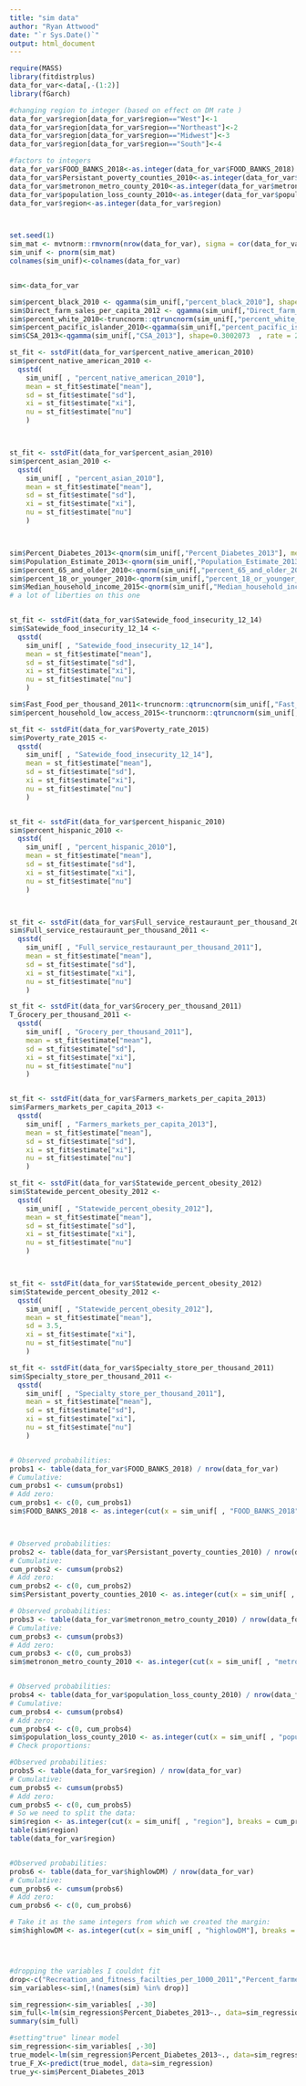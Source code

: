 ---
title: "sim data"
author: "Ryan Attwood"
date: "`r Sys.Date()`"
output: html_document
---

```{r}
require(MASS)
library(fitdistrplus)
data_for_var<-data[,-(1:2)]
library(fGarch)

#changing region to integer (based on effect on DM rate )
data_for_var$region[data_for_var$region=="West"]<-1
data_for_var$region[data_for_var$region=="Northeast"]<-2
data_for_var$region[data_for_var$region=="Midwest"]<-3
data_for_var$region[data_for_var$region=="South"]<-4

#factors to integers
data_for_var$FOOD_BANKS_2018<-as.integer(data_for_var$FOOD_BANKS_2018)
data_for_var$Persistant_poverty_counties_2010<-as.integer(data_for_var$Persistant_poverty_counties_2010)
data_for_var$metronon_metro_county_2010<-as.integer(data_for_var$metronon_metro_county_2010)
data_for_var$population_loss_county_2010<-as.integer(data_for_var$population_loss_county_2010)
data_for_var$region<-as.integer(data_for_var$region)



set.seed(1)
sim_mat <- mvtnorm::rmvnorm(nrow(data_for_var), sigma = cor(data_for_var))
sim_unif <- pnorm(sim_mat)
colnames(sim_unif)<-colnames(data_for_var)


sim<-data_for_var

sim$percent_black_2010 <- qgamma(sim_unif[,"percent_black_2010"], shape=0.4402158, rate = 0.05254412 )
sim$Direct_farm_sales_per_capita_2012 <- qgamma(sim_unif[,"Direct_farm_sales_per_capita_2012"], shape=0.5355279 , rate = 0.06477432 )
sim$percent_white_2010<-truncnorm::qtruncnorm(sim_unif[,"percent_white_2010"], a=0, b=100, mean=160, sd = 45)
sim$percent_pacific_islander_2010<-qgamma(sim_unif[,"percent_pacific_islander_2010"], shape=0.2740278  , rate = 4.224056)
sim$CSA_2013<-qgamma(sim_unif[,"CSA_2013"], shape=0.3002073  , rate = 2465.577  )

st_fit <- sstdFit(data_for_var$percent_native_american_2010)
sim$percent_native_american_2010 <- 
  qsstd(
    sim_unif[ , "percent_native_american_2010"], 
    mean = st_fit$estimate["mean"], 
    sd = st_fit$estimate["sd"], 
    xi = st_fit$estimate["xi"], 
    nu = st_fit$estimate["nu"]
    )



st_fit <- sstdFit(data_for_var$percent_asian_2010)
sim$percent_asian_2010 <- 
  qsstd(
    sim_unif[ , "percent_asian_2010"], 
    mean = st_fit$estimate["mean"], 
    sd = st_fit$estimate["sd"], 
    xi = st_fit$estimate["xi"], 
    nu = st_fit$estimate["nu"]
    )



sim$Percent_Diabetes_2013<-qnorm(sim_unif[,"Percent_Diabetes_2013"], mean= 11.25921 ,sd=2.460515)
sim$Population_Estimate_2013<-qnorm(sim_unif[,"Population_Estimate_2013"], mean=10.35833 , sd = 1.443346 )
sim$percent_65_and_older_2010<-qnorm(sim_unif[,"percent_65_and_older_2010"], mean=15.92134 ,sd=4.100516 )
sim$percent_18_or_younger_2010<-qnorm(sim_unif[,"percent_18_or_younger_2010"], mean=23.42614 ,sd=3.188879 )
sim$Median_household_income_2015<-qnorm(sim_unif[,"Median_household_income_2015"], mean=10.76431  ,sd=0.2315657  )
# a lot of liberties on this one 


st_fit <- sstdFit(data_for_var$Satewide_food_insecurity_12_14)
sim$Satewide_food_insecurity_12_14 <- 
  qsstd(
    sim_unif[ , "Satewide_food_insecurity_12_14"], 
    mean = st_fit$estimate["mean"], 
    sd = st_fit$estimate["sd"], 
    xi = st_fit$estimate["xi"], 
    nu = st_fit$estimate["nu"]
    )

sim$Fast_Food_per_thousand_2011<-truncnorm::qtruncnorm(sim_unif[,"Fast_Food_per_thousand_2011"], a=0,mean=0.5, sd=0.27)
sim$percent_household_low_access_2015<-truncnorm::qtruncnorm(sim_unif[,"Fast_Food_per_thousand_2011"], a=0,b=100,mean=19, sd=18.25)

st_fit <- sstdFit(data_for_var$Poverty_rate_2015)
sim$Poverty_rate_2015 <- 
  qsstd(
    sim_unif[ , "Satewide_food_insecurity_12_14"], 
    mean = st_fit$estimate["mean"], 
    sd = st_fit$estimate["sd"], 
    xi = st_fit$estimate["xi"], 
    nu = st_fit$estimate["nu"]
    )


st_fit <- sstdFit(data_for_var$percent_hispanic_2010)
sim$percent_hispanic_2010 <- 
  qsstd(
    sim_unif[ , "percent_hispanic_2010"], 
    mean = st_fit$estimate["mean"], 
    sd = st_fit$estimate["sd"], 
    xi = st_fit$estimate["xi"], 
    nu = st_fit$estimate["nu"]
    )



st_fit <- sstdFit(data_for_var$Full_service_restauraunt_per_thousand_2011)
sim$Full_service_restauraunt_per_thousand_2011 <- 
  qsstd(
    sim_unif[ , "Full_service_restauraunt_per_thousand_2011"], 
    mean = st_fit$estimate["mean"], 
    sd = st_fit$estimate["sd"], 
    xi = st_fit$estimate["xi"], 
    nu = st_fit$estimate["nu"]
    )

st_fit <- sstdFit(data_for_var$Grocery_per_thousand_2011)
T_Grocery_per_thousand_2011 <- 
  qsstd(
    sim_unif[ , "Grocery_per_thousand_2011"], 
    mean = st_fit$estimate["mean"], 
    sd = st_fit$estimate["sd"], 
    xi = st_fit$estimate["xi"], 
    nu = st_fit$estimate["nu"]
    )


st_fit <- sstdFit(data_for_var$Farmers_markets_per_capita_2013)
sim$Farmers_markets_per_capita_2013 <- 
  qsstd(
    sim_unif[ , "Farmers_markets_per_capita_2013"], 
    mean = st_fit$estimate["mean"], 
    sd = st_fit$estimate["sd"], 
    xi = st_fit$estimate["xi"], 
    nu = st_fit$estimate["nu"]
    )

st_fit <- sstdFit(data_for_var$Statewide_percent_obesity_2012)
sim$Statewide_percent_obesity_2012 <- 
  qsstd(
    sim_unif[ , "Statewide_percent_obesity_2012"], 
    mean = st_fit$estimate["mean"], 
    sd = st_fit$estimate["sd"], 
    xi = st_fit$estimate["xi"], 
    nu = st_fit$estimate["nu"]
    )



st_fit <- sstdFit(data_for_var$Statewide_percent_obesity_2012)
sim$Statewide_percent_obesity_2012 <- 
  qsstd(
    sim_unif[ , "Statewide_percent_obesity_2012"], 
    mean = st_fit$estimate["mean"], 
    sd = 3.5, 
    xi = st_fit$estimate["xi"], 
    nu = st_fit$estimate["nu"]
    )

st_fit <- sstdFit(data_for_var$Specialty_store_per_thousand_2011)
sim$Specialty_store_per_thousand_2011 <- 
  qsstd(
    sim_unif[ , "Specialty_store_per_thousand_2011"], 
    mean = st_fit$estimate["mean"], 
    sd = st_fit$estimate["sd"], 
    xi = st_fit$estimate["xi"], 
    nu = st_fit$estimate["nu"]
    )


# Observed probabilities:
probs1 <- table(data_for_var$FOOD_BANKS_2018) / nrow(data_for_var)
# Cumulative:
cum_probs1 <- cumsum(probs1)
# Add zero:
cum_probs1 <- c(0, cum_probs1)
sim$FOOD_BANKS_2018 <- as.integer(cut(x = sim_unif[ , "FOOD_BANKS_2018"], breaks = cum_probs1))



# Observed probabilities:
probs2 <- table(data_for_var$Persistant_poverty_counties_2010) / nrow(data_for_var)
# Cumulative:
cum_probs2 <- cumsum(probs2)
# Add zero:
cum_probs2 <- c(0, cum_probs2)
sim$Persistant_poverty_counties_2010 <- as.integer(cut(x = sim_unif[ , "Persistant_poverty_counties_2010"], breaks = cum_probs2))

# Observed probabilities:
probs3 <- table(data_for_var$metronon_metro_county_2010) / nrow(data_for_var)
# Cumulative:
cum_probs3 <- cumsum(probs3)
# Add zero:
cum_probs3 <- c(0, cum_probs3)
sim$metronon_metro_county_2010 <- as.integer(cut(x = sim_unif[ , "metronon_metro_county_2010"], breaks = cum_probs3))


# Observed probabilities:
probs4 <- table(data_for_var$population_loss_county_2010) / nrow(data_for_var)
# Cumulative:
cum_probs4 <- cumsum(probs4)
# Add zero:
cum_probs4 <- c(0, cum_probs4)
sim$population_loss_county_2010 <- as.integer(cut(x = sim_unif[ , "population_loss_county_2010"], breaks = cum_probs4))
# Check proportions:

#Observed probabilities:
probs5 <- table(data_for_var$region) / nrow(data_for_var)
# Cumulative:
cum_probs5 <- cumsum(probs5)
# Add zero:
cum_probs5 <- c(0, cum_probs5)
# So we need to split the data:
sim$region <- as.integer(cut(x = sim_unif[ , "region"], breaks = cum_probs5))
table(sim$region)
table(data_for_var$region)


#Observed probabilities:
probs6 <- table(data_for_var$highlowDM) / nrow(data_for_var)
# Cumulative:
cum_probs6 <- cumsum(probs6)
# Add zero:
cum_probs6 <- c(0, cum_probs6)

# Take it as the same integers from which we created the margin:
sim$highlowDM <- as.integer(cut(x = sim_unif[ , "highlowDM"], breaks = cum_probs6))




#dropping the variables I couldnt fit 
drop<-c("Recreation_and_fitness_facilties_per_1000_2011","Percent_farmers_market_accepting_SNAP_2013", "Statewide_SNAP_participation_rate_2011","Supercenter_per_thousand_2011")
sim_variables<-sim[,!(names(sim) %in% drop)]

```



```{r}
sim_regression<-sim_variables[ ,-30]
sim_full<-lm(sim_regression$Percent_Diabetes_2013~., data=sim_regression)
summary(sim_full)

#setting"true" linear model
sim_regression<-sim_variables[ ,-30]
true_model<-lm(sim_regression$Percent_Diabetes_2013~., data=sim_regression)
true_F_X<-predict(true_model, data=sim_regression)
true_y<-sim$Percent_Diabetes_2013

```

